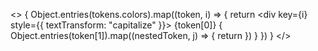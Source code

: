 
<Meta title="Design System/Colors" />

<>
  {
    Object.entries(tokens.colors).map((token, i) => {
      return <div key={i} style={{ textTransform: "capitalize" }}>
        <Heading>{token[0]}</Heading>
        <ColorPalette>
          {
            Object.entries(token[1]).map((nestedToken, j) => {
              return <ColorItem key={j}
                                title={nestedToken[0]}
                                subtitle=""
                                colors={nestedToken[1]}
              />
            })
          }
        </ColorPalette>
      </div>
    })
  }
</>
